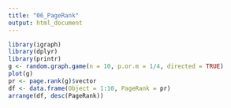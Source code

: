 ```yaml
---
title: "06_PageRank"
output: html_document
---
```


```r
library(igraph)
library(dplyr)
library(printr)
g <- random.graph.game(n = 10, p.or.m = 1/4, directed = TRUE)
plot(g)
pr <- page.rank(g)$vector
df <- data.frame(Object = 1:10, PageRank = pr)
arrange(df, desc(PageRank))
```
